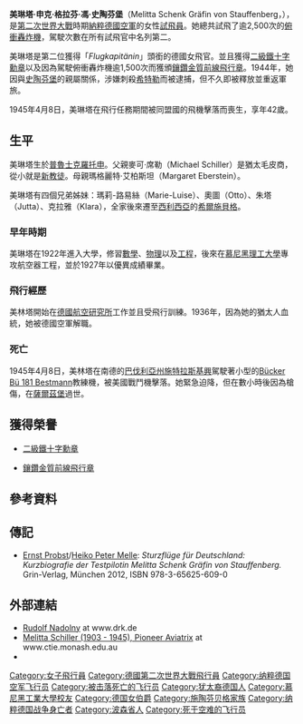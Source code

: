 {{軍人模板
|name=美琳塔·申克·格拉芬·馮·史陶芬堡<br />Melitta Schenk Gräfin von Stauffenberg
|lived=1903年1月9日－1945年4月8日
|placeofbirth=[[File:Flag_of_Prussia_(1892-1918).svg|20px]][[普魯士|普魯士]][[克羅托申|克羅托申]]
|placeofdeath={{Flagicon|納粹德國}}[[德國|德國]][[巴伐利亞州|巴伐利亞州]][[施特拉斯基興|施特拉斯基興]]
|caption=
|nickname=
|allegiance={{Flagicon|納粹德國}}[[納粹德國|納粹德國]]（1936－1945）
|rank=納粹德國空軍上尉
|unit=
|battles=
|awards=[[鐵十字勳章|二級鐵十字勳章]]
|relations    = [[克勞斯·馮·史陶芬堡|克勞斯·馮·史陶芬堡]]
|laterwork=
}}

'''美琳塔·申克·格拉芬·馮·史陶芬堡'''（Melitta Schenk Gräfin von Stauffenberg，{{bd|1903年|1月9日|1945年|4月8日}}），是[[第二次世界大戰|第二次世界大戰]]時期[[納粹德國空軍|納粹德國空軍]]的女性[[試飛員|試飛員]]。她總共試飛了逾2,500次的[[俯衝轟炸機|俯衝轟炸機]]，駕駛次數在所有試飛官中名列第二。

美琳塔是第二位獲得「''Flugkapitänin''」頭銜的德國女飛官。並且獲得[[鐵十字勳章|二級鐵十字勳章]]以及因為駕駛俯衝轟炸機逾1,500次而獲頒[[前線飛行章|鑲鑽金質前線飛行章]]。1944年，她因與[[克劳斯·冯·施陶芬贝格|史陶芬堡]]的親屬關係，涉嫌刺殺[[希特勒|希特勒]]而被逮捕，但不久即被釋放並重返軍旅。

1945年4月8日，美琳塔在飛行任務期間被同盟國的飛機擊落而喪生，享年42歲。 

==生平==

美琳塔生於[[普魯士|普魯士]][[克羅托申|克羅托申]]。父親麥可‧席勒（Michael Schiller）是猶太毛皮商，從小就是[[新教徒|新教徒]]。母親瑪格麗特‧艾柏斯坦（Margaret Eberstein）。

美琳塔有四個兄弟姊妹：瑪莉-路易絲（Marie-Luise）、奧圖（Otto）、朱塔（Jutta）、克拉雅（Klara），全家後來遷至[[西利西亞|西利西亞]]的[[希爾施貝格|希爾施貝格]]。

===早年時期===

美琳塔在1922年進入大學，修習[[數學|數學]]、[[物理|物理]]以及[[工程|工程]]，後來在[[慕尼黑理工大學|慕尼黑理工大學]]專攻航空器工程，並於1927年以優異成績畢業。

===飛行經歷===

美林塔開始在[[德國航空太空中心|德國航空研究所]]工作並且受飛行訓練。1936年，因為她的猶太人血統，她被德國空軍解職。

===死亡===

1945年4月8日，美林塔在南德的[[巴伐利亞州|巴伐利亞州]][[施特拉斯基興|施特拉斯基興]]駕駛著小型的[[Bücker|Bücker]] [[Bü_181_Bestmann|Bü 181 Bestmann]]教練機，被美國戰鬥機擊落。{{citation needed|date=December 2010}}她緊急迫降，但在數小時後因為槍傷，在[[薩爾茲堡|薩爾茲堡]]過世。

==獲得榮譽==

*[[鐵十字勳章|二級鐵十字勳章]]

*[[前線飛行章|鑲鑽金質前線飛行章]]


==參考資料==
{{reflist}}

== 傳記 ==
* [[Ernst_Probst|Ernst Probst]]/[https://archive.is/20130105221349/http://lautlingen.de/autor.htm Heiko Peter Melle]: ''Sturzflüge für Deutschland: Kurzbiografie der Testpilotin Melitta Schenk Gräfin von Stauffenberg.'' Grin-Verlag, München 2012, ISBN 978-3-65625-609-0

== 外部連結 ==
* [https://archive.is/20031224215301/http://www.drk.de/generalsekretariat/stauffenberg.htm Rudolf Nadolny<!-- bot-generated title -->] at www.drk.de
* [http://www.ctie.monash.edu.au/hargrave/schiller.html Melitta Schiller (1903 - 1945), Pioneer Aviatrix<!-- bot-generated title -->] {{Wayback|url=http://www.ctie.monash.edu.au/hargrave/schiller.html |date=20130430184021 }} at www.ctie.monash.edu.au
* {{cite web |last=Marek |first=Miroslav |url=http://genealogy.euweb.cz/german/staufenbg5.html |title=Schenk von Stauffenberg |publisher=[http://genealogy.euweb.cz Genealogy.EU] |accessdate=2013-08-25 |archive-date=2011-02-10 |archive-url=https://web.archive.org/web/20110210020651/http://genealogy.euweb.cz/german/staufenbg5.html |dead-url=no }}


{{Authority control}}
{{DEFAULTSORT:M}}
[[Category:女子飛行員|Category:女子飛行員]]
[[Category:德國第二次世界大戰飛行員|Category:德國第二次世界大戰飛行員]]
[[Category:纳粹德国空军飞行员|Category:纳粹德国空军飞行员]]
[[Category:被击落死亡的飞行员|Category:被击落死亡的飞行员]]
[[Category:犹太裔德国人|Category:犹太裔德国人]]
[[Category:慕尼黑工業大學校友|Category:慕尼黑工業大學校友]]
[[Category:德国女伯爵|Category:德国女伯爵]]
[[Category:施陶芬贝格家族|Category:施陶芬贝格家族]]
[[Category:纳粹德国战争身亡者|Category:纳粹德国战争身亡者]]
[[Category:波森省人|Category:波森省人]]
[[Category:死于空难的飞行员|Category:死于空难的飞行员]]